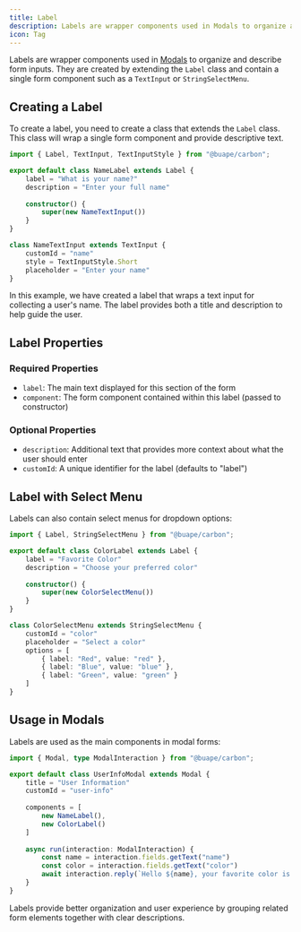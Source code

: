 ```yaml
---
title: Label
description: Labels are wrapper components used in Modals to organize and describe form inputs.
icon: Tag
---
```


Labels are wrapper components used in [Modals](/api/classes/modals) to organize and describe form inputs. They are created by extending the `Label` class and contain a single form component such as a `TextInput` or `StringSelectMenu`.

## Creating a Label

To create a label, you need to create a class that extends the `Label` class. This class will wrap a single form component and provide descriptive text.

```ts title="src/components/name-label.ts"
import { Label, TextInput, TextInputStyle } from "@buape/carbon";

export default class NameLabel extends Label {
	label = "What is your name?"
	description = "Enter your full name"
	
	constructor() {
		super(new NameTextInput())
	}
}

class NameTextInput extends TextInput {
	customId = "name"
	style = TextInputStyle.Short
	placeholder = "Enter your name"
}
```

In this example, we have created a label that wraps a text input for collecting a user's name. The label provides both a title and description to help guide the user.

## Label Properties

### Required Properties

- `label`: The main text displayed for this section of the form
- `component`: The form component contained within this label (passed to constructor)

### Optional Properties

- `description`: Additional text that provides more context about what the user should enter
- `customId`: A unique identifier for the label (defaults to "label")

## Label with Select Menu

Labels can also contain select menus for dropdown options:

```ts title="src/components/color-label.ts"
import { Label, StringSelectMenu } from "@buape/carbon";

export default class ColorLabel extends Label {
	label = "Favorite Color"
	description = "Choose your preferred color"
	
	constructor() {
		super(new ColorSelectMenu())
	}
}

class ColorSelectMenu extends StringSelectMenu {
	customId = "color"
	placeholder = "Select a color"
	options = [
		{ label: "Red", value: "red" },
		{ label: "Blue", value: "blue" },
		{ label: "Green", value: "green" }
	]
}
```

## Usage in Modals

Labels are used as the main components in modal forms:

```ts title="src/modals/user-info.ts"
import { Modal, type ModalInteraction } from "@buape/carbon";

export default class UserInfoModal extends Modal {
	title = "User Information"
	customId = "user-info"
	
	components = [
		new NameLabel(),
		new ColorLabel()
	]
	
	async run(interaction: ModalInteraction) {
		const name = interaction.fields.getText("name")
		const color = interaction.fields.getText("color")
		await interaction.reply(`Hello ${name}, your favorite color is ${color}!`)
	}
}
```

Labels provide better organization and user experience by grouping related form elements together with clear descriptions.
